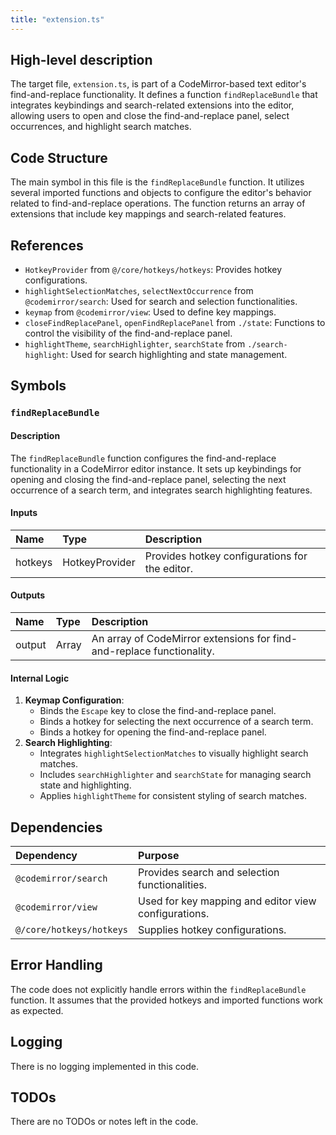 ```yaml
---
title: "extension.ts"
---
```


## High-level description

The target file, `extension.ts`, is part of a CodeMirror-based text editor's find-and-replace functionality. It defines a function `findReplaceBundle` that integrates keybindings and search-related extensions into the editor, allowing users to open and close the find-and-replace panel, select occurrences, and highlight search matches.

## Code Structure

The main symbol in this file is the `findReplaceBundle` function. It utilizes several imported functions and objects to configure the editor's behavior related to find-and-replace operations. The function returns an array of extensions that include key mappings and search-related features.

## References

- `HotkeyProvider` from `@/core/hotkeys/hotkeys`: Provides hotkey configurations.
- `highlightSelectionMatches`, `selectNextOccurrence` from `@codemirror/search`: Used for search and selection functionalities.
- `keymap` from `@codemirror/view`: Used to define key mappings.
- `closeFindReplacePanel`, `openFindReplacePanel` from `./state`: Functions to control the visibility of the find-and-replace panel.
- `highlightTheme`, `searchHighlighter`, `searchState` from `./search-highlight`: Used for search highlighting and state management.

## Symbols

### `findReplaceBundle`
#### Description
The `findReplaceBundle` function configures the find-and-replace functionality in a CodeMirror editor instance. It sets up keybindings for opening and closing the find-and-replace panel, selecting the next occurrence of a search term, and integrates search highlighting features.

#### Inputs
| Name   | Type           | Description                  |
|:-------|:---------------|:-----------------------------|
| hotkeys | HotkeyProvider | Provides hotkey configurations for the editor. |

#### Outputs
| Name   | Type           | Description                  |
|:-------|:---------------|:-----------------------------|
| output | Array          | An array of CodeMirror extensions for find-and-replace functionality. |

#### Internal Logic
1. **Keymap Configuration**: 
   - Binds the `Escape` key to close the find-and-replace panel.
   - Binds a hotkey for selecting the next occurrence of a search term.
   - Binds a hotkey for opening the find-and-replace panel.
2. **Search Highlighting**: 
   - Integrates `highlightSelectionMatches` to visually highlight search matches.
   - Includes `searchHighlighter` and `searchState` for managing search state and highlighting.
   - Applies `highlightTheme` for consistent styling of search matches.

## Dependencies

| Dependency | Purpose |
|:-----------|:--------|
| `@codemirror/search` | Provides search and selection functionalities. |
| `@codemirror/view` | Used for key mapping and editor view configurations. |
| `@/core/hotkeys/hotkeys` | Supplies hotkey configurations. |

## Error Handling
The code does not explicitly handle errors within the `findReplaceBundle` function. It assumes that the provided hotkeys and imported functions work as expected.

## Logging
There is no logging implemented in this code.

## TODOs
There are no TODOs or notes left in the code.